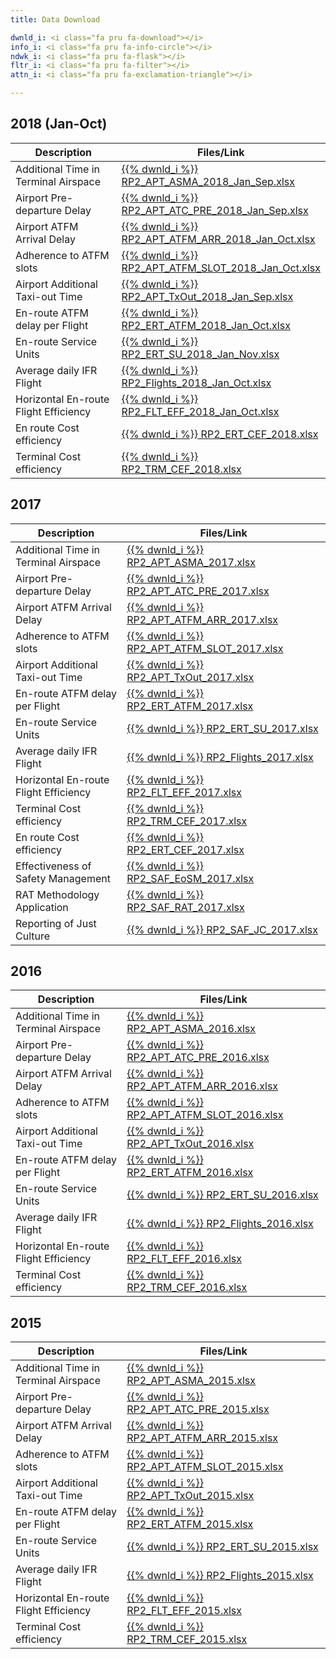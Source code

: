 ```yaml
---
title: Data Download

dwnld_i: <i class="fa pru fa-download"></i>
info_i: <i class="fa pru fa-info-circle"></i>
ndwk_i: <i class="fa pru fa-flask"></i>
fltr_i: <i class="fa pru fa-filter"></i>
attn_i: <i class="fa pru fa-exclamation-triangle"></i>

---
```


## 2018 (Jan-Oct)

| Description                           |  Files/Link                                                           |
|---------------------------------------|-----------------------------------------------------------------------|
| Additional Time in Terminal Airspace  | [{{% dwnld_i %}} RP2_APT_ASMA_2018_Jan_Sep.xlsx][RP2_APT_ASMA_2018]           |
| Airport Pre-departure Delay           | [{{% dwnld_i %}} RP2_APT_ATC_PRE_2018_Jan_Sep.xlsx][RP2_APT_ATC_PRE_2018]     |
| Airport ATFM Arrival Delay            | [{{% dwnld_i %}} RP2_APT_ATFM_ARR_2018_Jan_Oct.xlsx][RP2_APT_ATFM_ARR_2018]   |
| Adherence to ATFM slots               | [{{% dwnld_i %}} RP2_APT_ATFM_SLOT_2018_Jan_Oct.xlsx][RP2_APT_ATFM_SLOT_2018] |
| Airport Additional Taxi-out Time      | [{{% dwnld_i %}} RP2_APT_TxOut_2018_Jan_Sep.xlsx][RP2_APT_TxOut_2018]         |
| En-route ATFM delay per Flight        | [{{% dwnld_i %}} RP2_ERT_ATFM_2018_Jan_Oct.xlsx][RP2_ERT_ATFM_2018]           |
| En-route Service Units                | [{{% dwnld_i %}} RP2_ERT_SU_2018_Jan_Nov.xlsx][RP2_ERT_SU_2018]               |
| Average daily IFR Flight              | [{{% dwnld_i %}} RP2_Flights_2018_Jan_Oct.xlsx][RP2_Flights_2018]             |
| Horizontal En-route Flight Efficiency | [{{% dwnld_i %}} RP2_FLT_EFF_2018_Jan_Oct.xlsx][RP2_FLT_EFF_2018]             |
| En route Cost efficiency              | [{{% dwnld_i %}} RP2_ERT_CEF_2018.xlsx][RP2_ERT_CEF_2018]             |
| Terminal Cost efficiency              | [{{% dwnld_i %}} RP2_TRM_CEF_2018.xlsx][RP2_TRM_CEF_2018]             |


[RP2_APT_ASMA_2018]:      /prudata/dashboard/download/2018/RP2_APT_ASMA_2018_Jan_Sep.xlsx
[RP2_APT_ATC_PRE_2018]:   /prudata/dashboard/download/2018/RP2_APT_ATC_PRE_2018_Jan_Sep.xlsx
[RP2_APT_ATFM_ARR_2018]:  /prudata/dashboard/download/2018/RP2_APT_ATFM_ARR_2018_Jan_Oct.xlsx
[RP2_APT_ATFM_SLOT_2018]: /prudata/dashboard/download/2018/RP2_APT_ATFM_SLOT_2018_Jan_Oct.xlsx
[RP2_APT_TxOut_2018]:     /prudata/dashboard/download/2018/RP2_APT_TxOut_2018_Jan_Sep.xlsx
[RP2_ERT_ATFM_2018]:      /prudata/dashboard/download/2018/RP2_ERT_ATFM_2018_Jan_Oct.xlsx
[RP2_ERT_SU_2018]:        /prudata/dashboard/download/2018/RP2_ERT_SU_2018_Jan_Nov.xlsx
[RP2_Flights_2018]:       /prudata/dashboard/download/2018/RP2_Flights_2018_Jan_Oct.xlsx
[RP2_FLT_EFF_2018]:       /prudata/dashboard/download/2018/RP2_FLT_EFF_2018_Jan_Oct.xlsx
[RP2_ERT_CEF_2018]:       /prudata/dashboard/download/2018/RP2_ERT_CEF_2018.xlsx
[RP2_TRM_CEF_2018]:       /prudata/dashboard/download/2018/RP2_TRM_CEF_2018.xlsx


## 2017

| Description                           |  Files/Link                                                           |
|---------------------------------------|-----------------------------------------------------------------------|
| Additional Time in Terminal Airspace  | [{{% dwnld_i %}} RP2_APT_ASMA_2017.xlsx][RP2_APT_ASMA_2017]           |
| Airport Pre-departure Delay           | [{{% dwnld_i %}} RP2_APT_ATC_PRE_2017.xlsx][RP2_APT_ATC_PRE_2017]     |
| Airport ATFM Arrival Delay            | [{{% dwnld_i %}} RP2_APT_ATFM_ARR_2017.xlsx][RP2_APT_ATFM_ARR_2017]   |
| Adherence to ATFM slots               | [{{% dwnld_i %}} RP2_APT_ATFM_SLOT_2017.xlsx][RP2_APT_ATFM_SLOT_2017] |
| Airport Additional Taxi-out Time      | [{{% dwnld_i %}} RP2_APT_TxOut_2017.xlsx][RP2_APT_TxOut_2017]         |
| En-route ATFM delay per Flight        | [{{% dwnld_i %}} RP2_ERT_ATFM_2017.xlsx][RP2_ERT_ATFM_2017]           |
| En-route Service Units                | [{{% dwnld_i %}} RP2_ERT_SU_2017.xlsx][RP2_ERT_SU_2017]               |
| Average daily IFR Flight              | [{{% dwnld_i %}} RP2_Flights_2017.xlsx][RP2_Flights_2017]             |
| Horizontal En-route Flight Efficiency | [{{% dwnld_i %}} RP2_FLT_EFF_2017.xlsx][RP2_FLT_EFF_2017]             |
| Terminal Cost efficiency              | [{{% dwnld_i %}} RP2_TRM_CEF_2017.xlsx][RP2_TRM_CEF_2017]             |
| En route Cost efficiency              | [{{% dwnld_i %}} RP2_ERT_CEF_2017.xlsx][RP2_ERT_CEF_2017]             |
| Effectiveness of Safety Management    | [{{% dwnld_i %}} RP2_SAF_EoSM_2017.xlsx][RP2_SAF_EoSM_2017]           |
| RAT Methodology Application           | [{{% dwnld_i %}} RP2_SAF_RAT_2017.xlsx][RP2_SAF_RAT_2017]             |
| Reporting of Just Culture             | [{{% dwnld_i %}} RP2_SAF_JC_2017.xlsx][RP2_SAF_JC_2017]               |


[RP2_APT_ASMA_2017]:      /prudata/dashboard/download/2017/RP2_APT_ASMA_2017.xlsx
[RP2_APT_ATC_PRE_2017]:   /prudata/dashboard/download/2017/RP2_APT_ATC_PRE_2017.xlsx
[RP2_APT_ATFM_ARR_2017]:  /prudata/dashboard/download/2017/RP2_APT_ATFM_ARR_2017.xlsx
[RP2_APT_ATFM_SLOT_2017]: /prudata/dashboard/download/2017/RP2_APT_ATFM_SLOT_2017.xlsx
[RP2_APT_TxOut_2017]:     /prudata/dashboard/download/2017/RP2_APT_TxOut_2017.xlsx
[RP2_ERT_ATFM_2017]:      /prudata/dashboard/download/2017/RP2_ERT_ATFM_2017.xlsx
[RP2_ERT_SU_2017]:        /prudata/dashboard/download/2017/RP2_ERT_SU_2017.xlsx
[RP2_Flights_2017]:       /prudata/dashboard/download/2017/RP2_Flights_2017.xlsx
[RP2_FLT_EFF_2017]:       /prudata/dashboard/download/2017/RP2_FLT_EFF_2017.xlsx
[RP2_TRM_CEF_2017]:       /prudata/dashboard/download/2017/RP2_TRM_CEF_2017.xlsx
[RP2_ERT_CEF_2017]:        /prudata/dashboard/download/2017/RP2_ERT_CEF_2017.xlsx
[RP2_SAF_EoSM_2017]:      /prudata/dashboard/download/2017/RP2_SAF_EoSM_2017.xlsx
[RP2_SAF_RAT_2017]:       /prudata/dashboard/download/2017/RP2_SAF_RAT_2017.xlsx
[RP2_SAF_JC_2017]:        /prudata/dashboard/download/2017/RP2_SAF_JC_2017.xlsx



## 2016

| Description                           |  Files/Link                                                           |
|---------------------------------------|-----------------------------------------------------------------------|
| Additional Time in Terminal Airspace  | [{{% dwnld_i %}} RP2_APT_ASMA_2016.xlsx][RP2_APT_ASMA_2016]           |
| Airport Pre-departure Delay           | [{{% dwnld_i %}} RP2_APT_ATC_PRE_2016.xlsx][RP2_APT_ATC_PRE_2016]     |
| Airport ATFM Arrival Delay            | [{{% dwnld_i %}} RP2_APT_ATFM_ARR_2016.xlsx][RP2_APT_ATFM_ARR_2016]   |
| Adherence to ATFM slots               | [{{% dwnld_i %}} RP2_APT_ATFM_SLOT_2016.xlsx][RP2_APT_ATFM_SLOT_2016] |
| Airport Additional Taxi-out Time      | [{{% dwnld_i %}} RP2_APT_TxOut_2016.xlsx][RP2_APT_TxOut_2016]         |
| En-route ATFM delay per Flight        | [{{% dwnld_i %}} RP2_ERT_ATFM_2016.xlsx][RP2_ERT_ATFM_2016]           |
| En-route Service Units                | [{{% dwnld_i %}} RP2_ERT_SU_2016.xlsx][RP2_ERT_SU_2016]               |
| Average daily IFR Flight              | [{{% dwnld_i %}} RP2_Flights_2016.xlsx][RP2_Flights_2016]             |
| Horizontal En-route Flight Efficiency | [{{% dwnld_i %}} RP2_FLT_EFF_2016.xlsx][RP2_FLT_EFF_2016]             |
| Terminal Cost efficiency              | [{{% dwnld_i %}} RP2_TRM_CEF_2016.xlsx][RP2_TRM_CEF_2016]             |


[RP2_APT_ASMA_2016]:      /prudata/dashboard/download/2016/RP2_APT_ASMA_2016.xlsx
[RP2_APT_ATC_PRE_2016]:   /prudata/dashboard/download/2016/RP2_APT_ATC_PRE_2016.xlsx
[RP2_APT_ATFM_ARR_2016]:  /prudata/dashboard/download/2016/RP2_APT_ATFM_ARR_2016.xlsx
[RP2_APT_ATFM_SLOT_2016]: /prudata/dashboard/download/2016/RP2_APT_ATFM_SLOT_2016.xlsx
[RP2_APT_TxOut_2016]:     /prudata/dashboard/download/2016/RP2_APT_TxOut_2016.xlsx
[RP2_ERT_ATFM_2016]:      /prudata/dashboard/download/2016/RP2_ERT_ATFM_2016.xlsx
[RP2_ERT_SU_2016]:        /prudata/dashboard/download/2016/RP2_ERT_SU_2016.xlsx
[RP2_Flights_2016]:       /prudata/dashboard/download/2016/RP2_Flights_2016.xlsx
[RP2_FLT_EFF_2016]:       /prudata/dashboard/download/2016/RP2_FLT_EFF_2016.xlsx
[RP2_TRM_CEF_2016]:       /prudata/dashboard/download/2016/RP2_TRM_CEF_2016.xlsx



## 2015

| Description                           |  Files/Link                                                           |
|---------------------------------------|-----------------------------------------------------------------------|
| Additional Time in Terminal Airspace  | [{{% dwnld_i %}} RP2_APT_ASMA_2015.xlsx][RP2_APT_ASMA_2015]           |
| Airport Pre-departure Delay           | [{{% dwnld_i %}} RP2_APT_ATC_PRE_2015.xlsx][RP2_APT_ATC_PRE_2015]     |
| Airport ATFM Arrival Delay            | [{{% dwnld_i %}} RP2_APT_ATFM_ARR_2015.xlsx][RP2_APT_ATFM_ARR_2015]   |
| Adherence to ATFM slots               | [{{% dwnld_i %}} RP2_APT_ATFM_SLOT_2015.xlsx][RP2_APT_ATFM_SLOT_2015] |
| Airport Additional Taxi-out Time      | [{{% dwnld_i %}} RP2_APT_TxOut_2015.xlsx][RP2_APT_TxOut_2015]         |
| En-route ATFM delay per Flight        | [{{% dwnld_i %}} RP2_ERT_ATFM_2015.xlsx][RP2_ERT_ATFM_2015]           |
| En-route Service Units                | [{{% dwnld_i %}} RP2_ERT_SU_2015.xlsx][RP2_ERT_SU_2015]               |
| Average daily IFR Flight              | [{{% dwnld_i %}} RP2_Flights_2015.xlsx][RP2_Flights_2015]             |
| Horizontal En-route Flight Efficiency | [{{% dwnld_i %}} RP2_FLT_EFF_2015.xlsx][RP2_FLT_EFF_2015]             |
| Terminal Cost efficiency              | [{{% dwnld_i %}} RP2_TRM_CEF_2015.xlsx][RP2_TRM_CEF_2015]             |


[RP2_APT_ASMA_2015]:      ../download/2015/RP2_APT_ASMA_2015.xlsx
[RP2_APT_ATC_PRE_2015]:   ../download/2015/RP2_APT_ATC_PRE_2015.xlsx
[RP2_APT_ATFM_ARR_2015]:  ../download/2015/RP2_APT_ATFM_ARR_2015.xlsx
[RP2_APT_ATFM_SLOT_2015]: ../download/2015/RP2_APT_ATFM_SLOT_2015.xlsx
[RP2_APT_TxOut_2015]:     ../download/2015/RP2_APT_TxOut_2015.xlsx
[RP2_ERT_ATFM_2015]:      ../download/2015/RP2_ERT_ATFM_2015.xlsx
[RP2_ERT_SU_2015]:        ../download/2015/RP2_ERT_SU_2015.xlsx
[RP2_Flights_2015]:       ../download/2015/RP2_Flights_2015.xlsx
[RP2_FLT_EFF_2015]:       ../download/2015/RP2_FLT_EFF_2015.xlsx
[RP2_TRM_CEF_2015]:       ../download/2015/RP2_TRM_CEF_2015.xlsx
